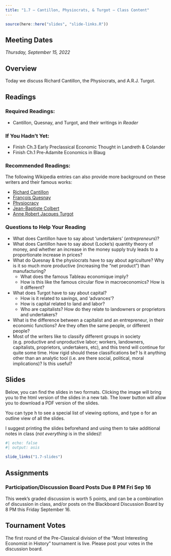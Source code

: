 ```yaml
---
title: "1.7 — Cantillon, Physiocrats, & Turgot — Class Content"
---
```


```r
source(here::here("slides", "slide-links.R"))
```

::: {.callout-note appearance="minimal"}
# Meeting Dates

*Thursday, September 15, 2022*
:::

## <i class="fas fa-info-circle fa-lg"></i> Overview

Today we discuss Richard Cantillon, the Physiocrats, and A.R.J. Turgot.

## <i class="fas fa-book-reader fa-lg"></i> Readings

### Required Readings:

- <i class="fas fas fa-book"></i> Cantillon, Quesnay, and Turgot, and their writings in *Reader*

### If You Hadn't Yet:
- <i class="fas fas fa-book"></i> Finish Ch.3 Early Preclassical Economic Thought in Landreth & Colander
- <i class="fas fas fa-book"></i> Finish Ch.1 Pre-Adamite Economics in Blaug

### Recommended Readings:

The following Wikipedia entries can also provide more background on these writers and their famous works:

- [<i class="fab fa-wikipedia-w"></i> Richard Cantillon](https://en.wikipedia.org/wiki/Richard_Cantillon)
- [<i class="fab fa-wikipedia-w"></i> François Quesnay](https://en.wikipedia.org/wiki/Fran%C3%A7ois_Quesnay)
- [<i class="fab fa-wikipedia-w"></i> Physiocracy](https://en.wikipedia.org/wiki/Physiocracy)
- [<i class="fab fa-wikipedia-w"></i> Jean-Baptiste Colbert](ttps://en.wikipedia.org/wiki/Jean-Baptiste_Colbert)
- [<i class="fab fa-wikipedia-w"></i> Anne Robert Jacques Turgot](https://en.wikipedia.org/wiki/Anne_Robert_Jacques_Turgot)

### Questions to Help Your Reading

- What does Cantillon have to say about ‘undertakers’ (*entrepreneurs*)?
- What does Cantillon have to say about (Locke's) quantity theory of money, and whether an increase in the money supply truly leads to a proportionate increase in prices?
- What do Quesnay & the physiocrats have to say about agriculture? Why is it so much more productive (increasing the “net product”) than manufacturing?
  - What does the famous Tableau economique imply?
  - How is this like the famous circular flow in macroeconomics? How is it different?
- What does Turgot have to say about capital?
  - How is it related to savings, and ‘advances’?
  - How is capital related to land and labor?
  - Who are capitalists? How do they relate to landowners or proprietors and undertakers?
- What is the difference between a capitalist and an entrepreneur, in their economic functions? Are they often the same people, or different people?
- Most of the writers like to classify different groups in society (e.g. productive and unproductive labor; workers, landowners, capitalists, proprietors, undertakers, etc), and this trend will continue for quite some time. How rigid should these classifications be? Is it anything other than an analytic tool (i.e. are there social, political, moral implications)? Is this useful?

## <i class="fas fa-chalkboard-teacher"></i> Slides

Below, you can find the slides in two formats. Clicking the image will bring you to the html version of the slides in a new tab. The lower button will allow you to download a PDF version of the slides.

::: callout-tip
You can type <kbd>h</kbd> to see a special list of viewing options, and type <kbd>o</kbd> for an outline view of all the slides.
:::

I suggest printing the slides beforehand and using them to take additional notes in class (*not everything* is in the slides)!

```r
#| echo: false
#| output: asis

slide_links("1.7-slides")
```

## <i class="fas fa-laptop-code"></i> Assignments

### Participation/Discussion Board Posts Due 8 PM Fri Sep 16

This week's graded discussion is worth 5 points, and can be a combination of discussion in class, and/or posts on the Blackboard Discussion Board by 8 PM this Friday September 16.

## Tournament Votes

The first round of the Pre-Classical division of the "Most Interesting Economist in History" tournament is live. Please post your votes in the discussion board.
